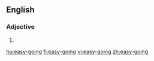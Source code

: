 ==English==

===Adjective===
{{en-adj|more}}

# {{alternative spelling of|easygoing}}

[[hu:easy-going]]
[[fi:easy-going]]
[[vi:easy-going]]
[[zh:easy-going]]